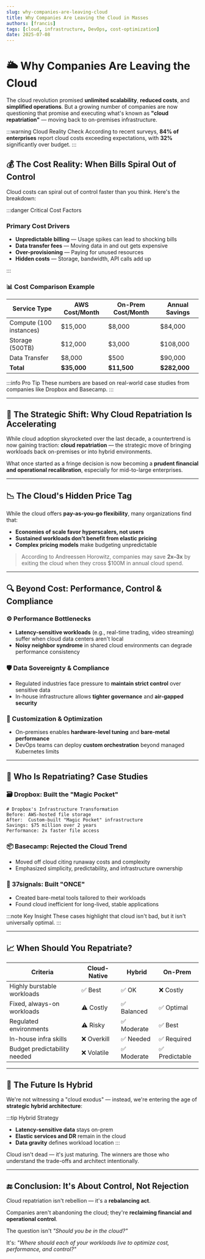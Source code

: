 ```yaml
---
slug: why-companies-are-leaving-cloud
title: Why Companies Are Leaving the Cloud in Masses
authors: [francis]
tags: [cloud, infrastructure, DevOps, cost-optimization]
date: 2025-07-08
---
```


# 🌥️ Why Companies Are Leaving the Cloud

The cloud revolution promised **unlimited scalability**, **reduced costs**, and **simplified operations**. But a growing number of companies are now questioning that promise and executing what's known as **"cloud repatriation"** — moving back to on-premises infrastructure.

:::warning Cloud Reality Check
According to recent surveys, **84% of enterprises** report cloud costs exceeding expectations, with **32%** significantly over budget.
:::

<!--truncate-->

## 💰 The Cost Reality: When Bills Spiral Out of Control

Cloud costs can spiral out of control faster than you think. Here's the breakdown:

:::danger Critical Cost Factors

### Primary Cost Drivers

- **Unpredictable billing** — Usage spikes can lead to shocking bills
- **Data transfer fees** — Moving data in and out gets expensive
- **Over-provisioning** — Paying for unused resources
- **Hidden costs** — Storage, bandwidth, API calls add up

:::

### 📊 Cost Comparison Example

| Service Type            | AWS Cost/Month | On-Prem Cost/Month | Annual Savings |
| ----------------------- | -------------- | ------------------ | -------------- |
| Compute (100 instances) | $15,000        | $8,000             | $84,000        |
| Storage (500TB)         | $12,000        | $3,000             | $108,000       |
| Data Transfer           | $8,000         | $500               | $90,000        |
| **Total**               | **$35,000**    | **$11,500**        | **$282,000**   |

:::info Pro Tip
These numbers are based on real-world case studies from companies like Dropbox and Basecamp.
:::

---

## 🧠 The Strategic Shift: Why Cloud Repatriation Is Accelerating

While cloud adoption skyrocketed over the last decade, a countertrend is now gaining traction: **cloud repatriation** — the strategic move of bringing workloads back on-premises or into hybrid environments.

What once started as a fringe decision is now becoming a **prudent financial and operational recalibration**, especially for mid-to-large enterprises.

---

## 📉 The Cloud's Hidden Price Tag

While the cloud offers **pay-as-you-go flexibility**, many organizations find that:

- **Economies of scale favor hyperscalers, not users**
- **Sustained workloads don't benefit from elastic pricing**
- **Complex pricing models** make budgeting unpredictable

> According to Andreessen Horowitz, companies may save **2x–3x** by exiting the cloud when they cross $100M in annual cloud spend.

---

## 🔍 Beyond Cost: Performance, Control & Compliance

### ⚙️ Performance Bottlenecks

- **Latency-sensitive workloads** (e.g., real-time trading, video streaming) suffer when cloud data centers aren't local
- **Noisy neighbor syndrome** in shared cloud environments can degrade performance consistency

### 🛡️ Data Sovereignty & Compliance

- Regulated industries face pressure to **maintain strict control** over sensitive data
- In-house infrastructure allows **tighter governance** and **air-gapped security**

### 🔧 Customization & Optimization

- On-premises enables **hardware-level tuning** and **bare-metal performance**
- DevOps teams can deploy **custom orchestration** beyond managed Kubernetes limits

---

## 🏢 Who Is Repatriating? Case Studies

### 🗃️ Dropbox: Built the "Magic Pocket"

```
# Dropbox's Infrastructure Transformation
Before: AWS-hosted file storage
After:  Custom-built "Magic Pocket" infrastructure
Savings: $75 million over 2 years
Performance: 2x faster file access
```

### 📦 Basecamp: Rejected the Cloud Trend

- Moved off cloud citing runaway costs and complexity
- Emphasized simplicity, predictability, and infrastructure ownership

### 🧪 37signals: Built "ONCE"

- Created bare-metal tools tailored to their workloads
- Found cloud inefficient for long-lived, stable applications

:::note Key Insight
These cases highlight that cloud isn't bad, but it isn't universally optimal.
:::

---

## 📈 When Should You Repatriate?

| Criteria                     | Cloud-Native | Hybrid      | On-Prem        |
| ---------------------------- | ------------ | ----------- | -------------- |
| Highly burstable workloads   | ✅ Best      | ✅ OK       | ❌ Costly      |
| Fixed, always-on workloads   | ⚠️ Costly    | ✅ Balanced | ✅ Optimal     |
| Regulated environments       | ⚠️ Risky     | ✅ Moderate | ✅ Best        |
| In-house infra skills        | ❌ Overkill  | ✅ Needed   | ✅ Required    |
| Budget predictability needed | ❌ Volatile  | ✅ Moderate | ✅ Predictable |

---

## 🔄 The Future Is Hybrid

We're not witnessing a "cloud exodus" — instead, we're entering the age of **strategic hybrid architecture**:

:::tip Hybrid Strategy

- **Latency-sensitive data** stays on-prem
- **Elastic services and DR** remain in the cloud
- **Data gravity** defines workload location
  :::

Cloud isn't dead — it's just maturing. The winners are those who understand the trade-offs and architect intentionally.

---

## 🔚 Conclusion: It's About Control, Not Rejection

Cloud repatriation isn't rebellion — it's a **rebalancing act**.

Companies aren't abandoning the cloud; they're **reclaiming financial and operational control**.

The question isn't _"Should you be in the cloud?"_

It's: _"Where should each of your workloads live to optimize cost, performance, and control?"_
